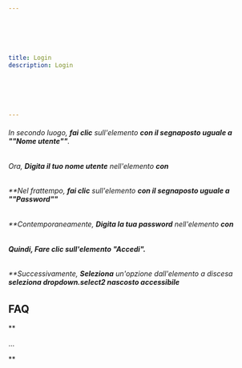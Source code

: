 ```yaml
---






title: Login
description: Login






---
```

###### In secondo luogo\, **fai clic** sull\'elemento **con il segnaposto uguale a \"\"Nome utente\"\"**\.

###### Ora\, **Digita il tuo nome utente** nell\'elemento **con**

###### \*\*Nel frattempo\, **fai clic** sull\'elemento **con il segnaposto uguale a \"\"Password\"\"**

###### \*\*Contemporaneamente\, **Digita la tua password** nell\'elemento **con**

###### **Quindi\, Fare clic sull\'elemento \"Accedi\"\.**

###### \*\*Successivamente\, **Seleziona** un\'opzione dall\'elemento a discesa **seleziona dropdown\.select2 nascosto accessibile**

## **FAQ**

\*\*

\.\.\.

\*\*